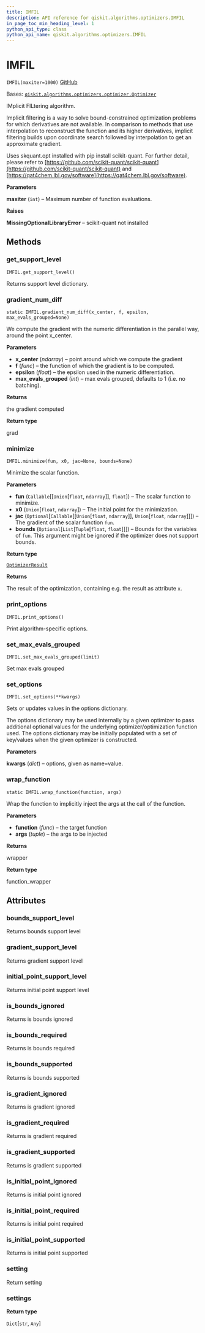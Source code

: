 ```yaml
---
title: IMFIL
description: API reference for qiskit.algorithms.optimizers.IMFIL
in_page_toc_min_heading_level: 1
python_api_type: class
python_api_name: qiskit.algorithms.optimizers.IMFIL
---
```


# IMFIL

<span id="qiskit.algorithms.optimizers.IMFIL" />

`IMFIL(maxiter=1000)` [GitHub](https://github.com/qiskit/qiskit/tree/stable/0.22/qiskit/algorithms/optimizers/imfil.py "view source code")

Bases: [`qiskit.algorithms.optimizers.optimizer.Optimizer`](qiskit.algorithms.optimizers.Optimizer "qiskit.algorithms.optimizers.optimizer.Optimizer")

IMplicit FILtering algorithm.

Implicit filtering is a way to solve bound-constrained optimization problems for which derivatives are not available. In comparison to methods that use interpolation to reconstruct the function and its higher derivatives, implicit filtering builds upon coordinate search followed by interpolation to get an approximate gradient.

Uses skquant.opt installed with pip install scikit-quant. For further detail, please refer to [https://github.com/scikit-quant/scikit-quant](https://github.com/scikit-quant/scikit-quant) and [https://qat4chem.lbl.gov/software](https://qat4chem.lbl.gov/software).

**Parameters**

**maxiter** (`int`) – Maximum number of function evaluations.

**Raises**

**MissingOptionalLibraryError** – scikit-quant not installed

## Methods

### get\_support\_level

<span id="qiskit.algorithms.optimizers.IMFIL.get_support_level" />

`IMFIL.get_support_level()`

Returns support level dictionary.

### gradient\_num\_diff

<span id="qiskit.algorithms.optimizers.IMFIL.gradient_num_diff" />

`static IMFIL.gradient_num_diff(x_center, f, epsilon, max_evals_grouped=None)`

We compute the gradient with the numeric differentiation in the parallel way, around the point x\_center.

**Parameters**

*   **x\_center** (*ndarray*) – point around which we compute the gradient
*   **f** (*func*) – the function of which the gradient is to be computed.
*   **epsilon** (*float*) – the epsilon used in the numeric differentiation.
*   **max\_evals\_grouped** (*int*) – max evals grouped, defaults to 1 (i.e. no batching).

**Returns**

the gradient computed

**Return type**

grad

### minimize

<span id="qiskit.algorithms.optimizers.IMFIL.minimize" />

`IMFIL.minimize(fun, x0, jac=None, bounds=None)`

Minimize the scalar function.

**Parameters**

*   **fun** (`Callable`\[\[`Union`\[`float`, `ndarray`]], `float`]) – The scalar function to minimize.
*   **x0** (`Union`\[`float`, `ndarray`]) – The initial point for the minimization.
*   **jac** (`Optional`\[`Callable`\[\[`Union`\[`float`, `ndarray`]], `Union`\[`float`, `ndarray`]]]) – The gradient of the scalar function `fun`.
*   **bounds** (`Optional`\[`List`\[`Tuple`\[`float`, `float`]]]) – Bounds for the variables of `fun`. This argument might be ignored if the optimizer does not support bounds.

**Return type**

[`OptimizerResult`](qiskit.algorithms.optimizers.OptimizerResult "qiskit.algorithms.optimizers.optimizer.OptimizerResult")

**Returns**

The result of the optimization, containing e.g. the result as attribute `x`.

### print\_options

<span id="qiskit.algorithms.optimizers.IMFIL.print_options" />

`IMFIL.print_options()`

Print algorithm-specific options.

### set\_max\_evals\_grouped

<span id="qiskit.algorithms.optimizers.IMFIL.set_max_evals_grouped" />

`IMFIL.set_max_evals_grouped(limit)`

Set max evals grouped

### set\_options

<span id="qiskit.algorithms.optimizers.IMFIL.set_options" />

`IMFIL.set_options(**kwargs)`

Sets or updates values in the options dictionary.

The options dictionary may be used internally by a given optimizer to pass additional optional values for the underlying optimizer/optimization function used. The options dictionary may be initially populated with a set of key/values when the given optimizer is constructed.

**Parameters**

**kwargs** (*dict*) – options, given as name=value.

### wrap\_function

<span id="qiskit.algorithms.optimizers.IMFIL.wrap_function" />

`static IMFIL.wrap_function(function, args)`

Wrap the function to implicitly inject the args at the call of the function.

**Parameters**

*   **function** (*func*) – the target function
*   **args** (*tuple*) – the args to be injected

**Returns**

wrapper

**Return type**

function\_wrapper

## Attributes

<span id="qiskit.algorithms.optimizers.IMFIL.bounds_support_level" />

### bounds\_support\_level

Returns bounds support level

<span id="qiskit.algorithms.optimizers.IMFIL.gradient_support_level" />

### gradient\_support\_level

Returns gradient support level

<span id="qiskit.algorithms.optimizers.IMFIL.initial_point_support_level" />

### initial\_point\_support\_level

Returns initial point support level

<span id="qiskit.algorithms.optimizers.IMFIL.is_bounds_ignored" />

### is\_bounds\_ignored

Returns is bounds ignored

<span id="qiskit.algorithms.optimizers.IMFIL.is_bounds_required" />

### is\_bounds\_required

Returns is bounds required

<span id="qiskit.algorithms.optimizers.IMFIL.is_bounds_supported" />

### is\_bounds\_supported

Returns is bounds supported

<span id="qiskit.algorithms.optimizers.IMFIL.is_gradient_ignored" />

### is\_gradient\_ignored

Returns is gradient ignored

<span id="qiskit.algorithms.optimizers.IMFIL.is_gradient_required" />

### is\_gradient\_required

Returns is gradient required

<span id="qiskit.algorithms.optimizers.IMFIL.is_gradient_supported" />

### is\_gradient\_supported

Returns is gradient supported

<span id="qiskit.algorithms.optimizers.IMFIL.is_initial_point_ignored" />

### is\_initial\_point\_ignored

Returns is initial point ignored

<span id="qiskit.algorithms.optimizers.IMFIL.is_initial_point_required" />

### is\_initial\_point\_required

Returns is initial point required

<span id="qiskit.algorithms.optimizers.IMFIL.is_initial_point_supported" />

### is\_initial\_point\_supported

Returns is initial point supported

<span id="qiskit.algorithms.optimizers.IMFIL.setting" />

### setting

Return setting

<span id="qiskit.algorithms.optimizers.IMFIL.settings" />

### settings

**Return type**

`Dict`\[`str`, `Any`]

